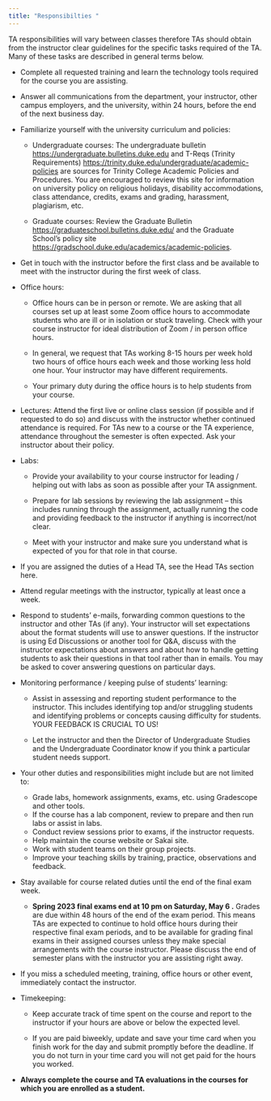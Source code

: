 ```yaml
---
title: "Responsibilties "
---
```


TA responsibilities will vary between classes therefore TAs should obtain from the instructor clear guidelines for the specific tasks required of the TA. Many of these tasks are described in general terms below.

-   Complete all requested training and learn the technology tools required for the course you are assisting.

-   Answer all communications from the department, your instructor, other campus employers, and the university, within 24 hours, before the end of the next business day.

-   Familiarize yourself with the university curriculum and policies:

    -   Undergraduate courses: The undergraduate bulletin <https://undergraduate.bulletins.duke.edu> and T-Reqs (Trinity Requirements) <https://trinity.duke.edu/undergraduate/academic-policies> are sources for Trinity College Academic Policies and Procedures. You are encouraged to review this site for information on university policy on religious holidays, disability accommodations, class attendance, credits, exams and grading, harassment, plagiarism, etc.

    -   Graduate courses: Review the Graduate Bulletin <https://graduateschool.bulletins.duke.edu/> and the Graduate School's policy site <https://gradschool.duke.edu/academics/academic-policies>.

-   Get in touch with the instructor before the first class and be available to meet with the instructor during the first week of class.

-   Office hours:

    -   Office hours can be in person or remote. We are asking that all courses set up at least some Zoom office hours to accommodate students who are ill or in isolation or stuck traveling. Check with your course instructor for ideal distribution of Zoom / in person office hours.

    -   In general, we request that TAs working 8-15 hours per week hold two hours of office hours each week and those working less hold one hour. Your instructor may have different requirements.

    -   Your primary duty during the office hours is to help students from your course.

-   Lectures: Attend the first live or online class session (if possible and if requested to do so) and discuss with the instructor whether continued attendance is required. For TAs new to a course or the TA experience, attendance throughout the semester is often expected. Ask your instructor about their policy.

-   Labs:

    -   Provide your availability to your course instructor for leading / helping out with labs as soon as possible after your TA assignment.

    -   Prepare for lab sessions by reviewing the lab assignment -- this includes running through the assignment, actually running the code and providing feedback to the instructor if anything is incorrect/not clear.

    -   Meet with your instructor and make sure you understand what is expected of you for that role in that course.

-   If you are assigned the duties of a Head TA, see the Head TAs section here.

-   Attend regular meetings with the instructor, typically at least once a week.

-   Respond to students' e-mails, forwarding common questions to the instructor and other TAs (if any). Your instructor will set expectations about the format students will use to answer questions. If the instructor is using Ed Discussions or another tool for Q&A, discuss with the instructor expectations about answers and about how to handle getting students to ask their questions in that tool rather than in emails. You may be asked to cover answering questions on particular days.

-   Monitoring performance / keeping pulse of students' learning:

    -   Assist in assessing and reporting student performance to the instructor. This includes identifying top and/or struggling students and identifying problems or concepts causing difficulty for students. YOUR FEEDBACK IS CRUCIAL TO US!

    -   Let the instructor and then the Director of Undergraduate Studies and the Undergraduate Coordinator know if you think a particular student needs support.

-   Your other duties and responsibilities might include but are not limited to:

    -   Grade labs, homework assignments, exams, etc. using Gradescope and other tools.
    -   If the course has a lab component, review to prepare and then run labs or assist in labs.
    -   Conduct review sessions prior to exams, if the instructor requests.
    -   Help maintain the course website or Sakai site.
    -   Work with student teams on their group projects.
    -   Improve your teaching skills by training, practice, observations and feedback.

-   Stay available for course related duties until the end of the final exam week.

    -   **Spring 2023 final exams end at 10 pm on Saturday, May 6 .** Grades are due within 48 hours of the end of the exam period. This means TAs are expected to continue to hold office hours during their respective final exam periods, and to be available for grading final exams in their assigned courses unless they make special arrangements with the course instructor. Please discuss the end of semester plans with the instructor you are assisting right away.

-   If you miss a scheduled meeting, training, office hours or other event, immediately contact the instructor.

-   Timekeeping:

    -   Keep accurate track of time spent on the course and report to the instructor if your hours are above or below the expected level.

    -   If you are paid biweekly, update and save your time card when you finish work for the day and submit promptly before the deadline. If you do not turn in your time card you will not get paid for the hours you worked.

-   **Always complete the course and TA evaluations in the courses for which you are enrolled as a student.**
